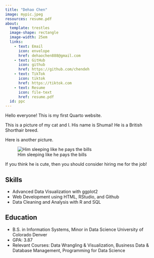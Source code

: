 ```yaml
---
title: "Dehao Chen"
image: mypic.jpeg
resources: resume.pdf
about: 
  template: trestles
  image-shape: rectangle
  image-width: 25em
  links:
    - text: Email
      icon: envelope
      href: dehaochen888@gmail.com
    - text: GitHub
      icon: github
      href: https://github.com/chendeh
    - text: TikTok
      icon: tiktok
      href: https://tiktok.com
    - text: Resume
      icon: file-text
      href: resume.pdf
  id: ppc
---
```

:::{#ppc}
Hello everyone! This is my first Quarto website.

This is a picture of my cat and I. 
His name is Shumai! He is a British Shorthair breed. 




Here is another picture.

  ![Him sleeping like he pays the bills](shumai2.png)

If you think he is cute, then you should consider hiring me for the job!
:::

## Skills

- Advanced Data Visualization with ggplot2
- Web Development using HTML, RStudio, and Github  
- Data Cleaning and Analysis with R and SQL

## Education

- B.S. in Information Systems, Minor in Data Science University of Colorado Denver 
- GPA: 3.87
- Relevant Courses: Data Wrangling & Visualization, Business Data & Database Management, Programming for Data Science   


